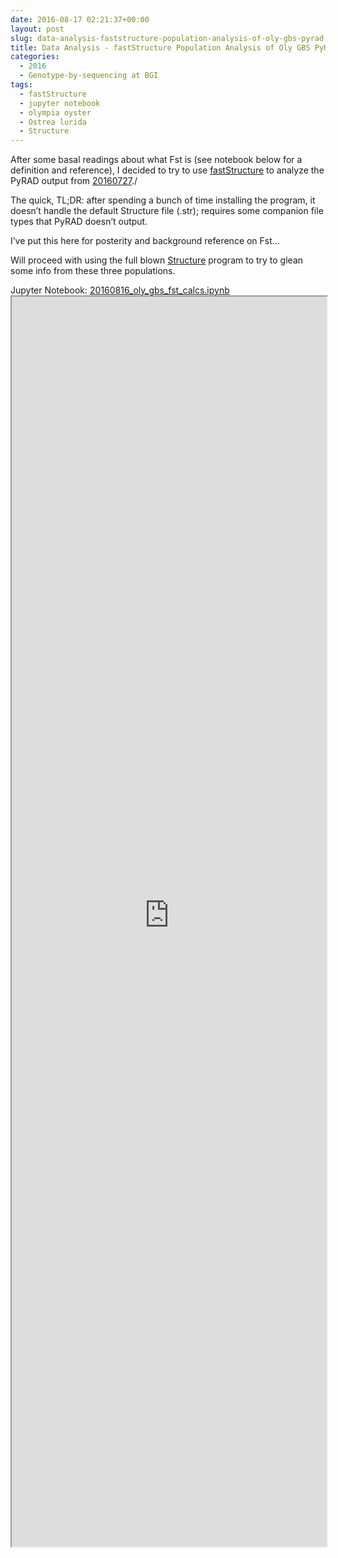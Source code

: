 ```yaml
---
date: 2016-08-17 02:21:37+00:00
layout: post
slug: data-analysis-faststructure-population-analysis-of-oly-gbs-pyrad-output
title: Data Analysis - fastStructure Population Analysis of Oly GBS PyRAD Output
categories:
  - 2016
  - Genotype-by-sequencing at BGI
tags:
  - fastStructure
  - jupyter notebook
  - olympia oyster
  - Ostrea lurida
  - Structure
---
```


After some basal readings about what Fst is (see notebook below for a definition and reference), I decided to try to use [fastStructure](https://rajanil.github.io/fastStructure/) to analyze the PyRAD output from [20160727](https://robertslab.github.io/sams-notebook/posts/2016-07-27-data-analysis-pyrad-analysis-of-olympia-oyster-gbs-data/)./

The quick, TL;DR: after spending a bunch of time installing the program, it doesn't handle the default Structure file (.str); requires some companion file types that PyRAD doesn't output.

I've put this here for posterity and background reference on Fst...

Will proceed with using the full blown [Structure](https://pritchardlab.stanford.edu/structure_software/release_versions/v2.3.4/html/install.html) program to try to glean some info from these three populations.



Jupyter Notebook: [20160816_oly_gbs_fst_calcs.ipynb](https://github.com/sr320/LabDocs/blob/master/jupyter_nbs/sam/20160816_oly_gbs_fst_calcs.ipynb)
<iframe src="https://render.githubusercontent.com/view/ipynb?commit=6956f592ce6e844065162990a870b80e4cd1eb3a&enc_url=68747470733a2f2f7261772e67697468756275736572636f6e74656e742e636f6d2f73723332302f4c6162446f63732f363935366635393263653665383434303635313632393930613837306238306534636431656233612f6a7570797465725f6e62732f73616d2f32303136303831365f6f6c795f6762735f6673745f63616c63732e6970796e62&nwo=sr320%2FLabDocs&path=jupyter_nbs%2Fsam%2F20160816_oly_gbs_fst_calcs.ipynb&repository_id=13746500#22ec9b01-07ae-4ba4-9c5e-a71afb9d8a59" width="100%" height="2000" scrolling="yes"></iframe>


